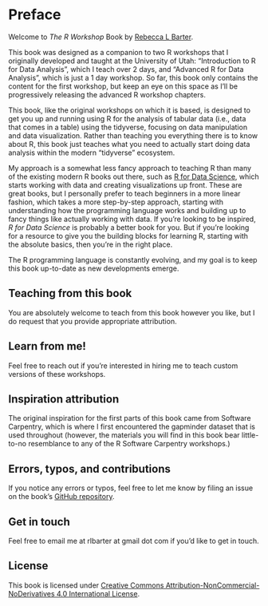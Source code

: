 # Preface {.unnumbered}

Welcome to *The R Workshop* Book by [Rebecca L Barter](www.rebeccabarter.com). 

This book was designed as a companion to two R workshops that I originally developed and taught at the University of Utah: "Introduction to R for Data Analysis", which I teach over 2 days, and "Advanced R for Data Analysis", which is just a 1 day workshop. So far, this book only contains the content for the first workshop, but keep an eye on this space as I'll be progressively releasing the advanced R workshop chapters.

This book, like the original workshops on which it is based, is designed to get you up and running using R for the analysis of tabular data (i.e., data that comes in a table) using the tidyverse, focusing on data manipulation and data visualization. Rather than teaching you everything there is to know about R, this book just teaches what you need to actually start doing data analysis within the modern "tidyverse" ecosystem.

My approach is a somewhat less fancy approach to teaching R than many of the existing modern R books out there, such as [R for Data Science](https://r4ds.hadley.nz/), which starts working with data and creating visualizations up front. These are great books, but I personally prefer to teach beginners in a more linear fashion, which takes a more step-by-step approach, starting with understanding how the programming language works and building up to fancy things like actually working with data. If you're looking to be inspired, *R for Data Science* is probably a better book for you. But if you're looking for a resource to give you the building blocks for learning R, starting with the absolute basics, then you're in the right place.

The R programming language is constantly evolving, and my goal is to keep this book up-to-date as new developments emerge.


## Teaching from this book

You are absolutely welcome to teach from this book however you like, but I do request that you provide appropriate attribution.



## Learn from me!

Feel free to reach out if you're interested in hiring me to teach custom versions of these workshops.




## Inspiration attribution


The original inspiration for the first parts of this book came from Software Carpentry, which is where I first encountered the gapminder dataset that is used throughout (however, the materials you will find in this book bear little-to-no resemblance to any of the R Software Carpentry workshops.)


## Errors, typos, and contributions

If you notice any errors or typos, feel free to let me know by filing an issue on the book's [GitHub repository](https://github.com/rlbarter/r-workshop-book).

## Get in touch

Feel free to email me at rlbarter at gmail dot com if you'd like to get in touch.

## License

This book is licensed under [Creative Commons Attribution-NonCommercial-NoDerivatives 4.0 International License](https://creativecommons.org/licenses/by-nc-nd/4.0/).